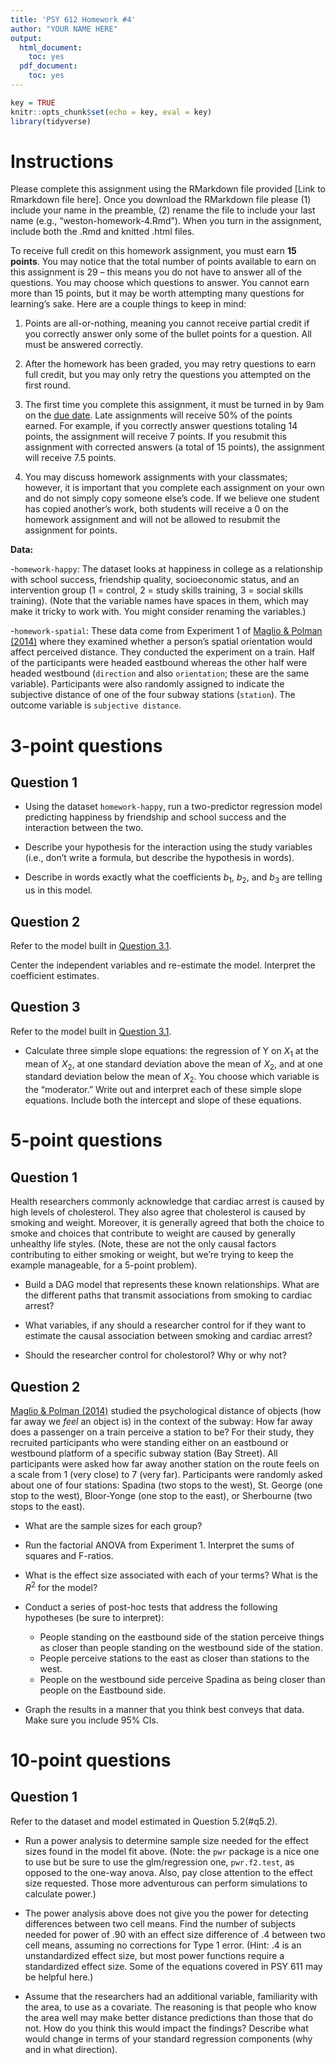```yaml
---
title: 'PSY 612 Homework #4'
author: "YOUR NAME HERE"
output:
  html_document:
    toc: yes
  pdf_document:
    toc: yes
---
```

```r
key = TRUE
knitr::opts_chunk$set(echo = key, eval = key)
library(tidyverse)
```

# Instructions

Please complete this assignment using the RMarkdown file provided [Link to Rmarkdown file here]. Once you download the RMarkdown file please (1) include your name in the preamble, (2) rename the file to include your last name (e.g., "weston-homework-4.Rmd"). When you turn in the assignment, include both the .Rmd and knitted .html files.  

To receive full credit on this homework assignment, you must earn **15 points**. You may notice that the total number of points available to earn on this assignment is 29 -- this means you do not have to answer all of the questions. You may choose which questions to answer. You cannot earn more than 15 points, but it may be worth attempting many questions for learning's sake. Here are a couple things to keep in mind:

1. Points are all-or-nothing, meaning you cannot receive partial credit if you correctly answer only some of the bullet points for a question. All must be answered correctly.

2. After the homework has been graded, you may retry questions to earn full credit, but you may only retry the questions you attempted on the first round. 

3. The first time you complete this assignment, it must be turned in by 9am on the [due date](https://uopsych.github.io/psy612/schedule.html). Late assignments will receive 50% of the points earned. For example, if you correctly answer questions totaling 14 points, the assignment will receive 7 points. If you resubmit this assignment with corrected answers (a total of 15 points), the assignment will receive 7.5 points.

4. You may discuss homework assignments with your classmates; however, it is important that you complete each assignment on your own and do not simply copy someone else’s code. If we believe one student has copied another’s work, both students will receive a 0 on the homework assignment and will not be allowed to resubmit the assignment for points.

**Data:**  

-`homework-happy`: The dataset looks at happiness in college as a relationship with school success, friendship quality, socioeconomic status, and an intervention group (1 = control, 2 = study skills training, 3 = social skills training). (Note that the variable names have spaces in them, which may make it tricky to work with. You might consider renaming the variables.)

-`homework-spatial`: These data come from Experiment 1 of [Maglio & Polman (2014)](Maglio and Polman 2014.pdf) where they examined whether a person’s spatial orientation would affect perceived distance. They conducted the experiment on a train. Half of the participants were headed eastbound whereas the other half were headed westbound (`direction` and also `orientation`; these are the same variable). Participants were also randomly assigned to indicate the subjective distance of one of the four subway stations (`station`). The outcome variable is `subjective distance`.

# 3-point questions

## Question 1{#q3.1}

* Using the dataset `homework-happy`, run a two-predictor regression model predicting happiness by friendship and school success and the interaction between the two.

* Describe your hypothesis for the interaction using the study variables (i.e., don't write a formula, but describe the hypothesis in words).

* Describe in words exactly what the coefficients $b_1$, $b_2$, and $b_3$ are telling us in this model. 

## Question 2 


Refer to the model built in [Question 3.1](#q3.1).

Center the independent variables and re-estimate the model. Interpret the coefficient estimates. 

## Question 3

Refer to the model built in [Question 3.1](#q3.1).

* Calculate three simple slope equations: the regression of Y on $X_1$ at the mean of $X_2$, at one standard deviation above the mean of $X_2$, and at one standard deviation below the mean of $X_2$. You choose which variable is the "moderator." Write out and interpret each of these simple slope equations. Include both the intercept and slope of these equations. 

# 5-point questions

## Question 1

Health researchers commonly acknowledge that cardiac arrest is caused by high levels of cholesterol. They also agree that cholesterol is caused by smoking and weight. Moreover, it is generally agreed that both the choice to smoke and choices that contribute to weight are caused by generally unhealthy life styles. (Note, these are not the only causal factors contributing to either smoking or weight, but we're trying to keep the example manageable, for a 5-point problem). 

* Build a DAG model that represents these known relationships. What are the different paths that transmit associations from smoking to cardiac arrest?

* What variables, if any should a researcher control for if they want to estimate the causal association between smoking and cardiac arrest?

* Should the researcher control for cholestorol? Why or why not?


## Question 2{#q5.2}

[Maglio & Polman (2014)](Maglio and Polman 2014.pdf) studied the psychological distance of objects (how far away we _feel_ an object is) in the context of the subway: How far away does a passenger on a train perceive a station to be? For their study, they recruited participants who were standing either on an eastbound or westbound platform of a specific subway station (Bay Street). All participants were asked how far away another station on the route feels on a scale from 1 (very close) to 7 (very far). Participants were randomly asked about one of four stations: Spadina (two stops to the west), St. George (one stop to the west), Bloor-Yonge (one stop to the east), or Sherbourne (two stops to the east).

* What are the sample sizes for each group?

* Run the factorial ANOVA from Experiment 1. Interpret the sums of squares and F-ratios.

* What is the effect size associated with each of your terms? What is the $R^2$ for the model?

* Conduct a series of post-hoc tests that address the following hypotheses (be sure to interpret):

    * People standing on the eastbound side of the station perceive things as closer than people standing on the westbound side of the station.
    * People perceive stations to the east as closer than stations to the west.
    * People on the westbound side perceive Spadina as being closer than people on the Eastbound side.
    
* Graph the results in a manner that you think best conveys that data. Make sure you include 95% CIs. 

# 10-point questions

## Question 1

Refer to the dataset and model estimated in Question 5.2(#q5.2).

* Run a power analysis to determine sample size needed for the effect sizes found in the model fit above. (Note: the `pwr` package is a nice one to use but be sure to use the glm/regression one, `pwr.f2.test`, as opposed to the one-way anova. Also, pay close attention to the effect size requested. Those more adventurous can perform simulations to calculate power.)

* The power analysis above does not give you the power for detecting differences between two cell means. Find the number of subjects needed for power of .90 with an effect size difference of .4 between two cell means, assuming no corrections for Type 1 error. (Hint: .4 is an unstandardized effect size, but most power functions require a standardized effect size. Some of the equations covered in PSY 611 may be helpful here.)

* Assume that the researchers had an additional variable, familiarity with the area, to use as a covariate. The reasoning is that people who know the area well may make better distance predictions than those that do not. How do you think this would impact the findings? Describe what would change in terms of your standard regression components (why and in what direction).

